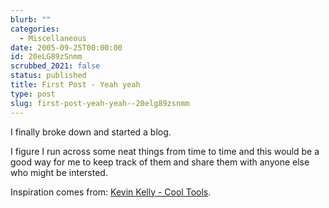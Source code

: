 ```yaml
---
blurb: ""
categories:
  - Miscellaneous
date: 2005-09-25T00:00:00
id: 20eLG89zSnmm
scrubbed_2021: false
status: published
title: First Post - Yeah yeah
type: post
slug: first-post-yeah-yeah--20elg89zsnmm
---
```


I finally broke down and started a blog. 

I figure I run across some
neat things from time to time and this would be a good way for me
to keep track of them and share them with anyone else who might be
intersted. 

Inspiration comes from:
[Kevin Kelly - Cool Tools](http://www.kk.org/cooltools/index.php).